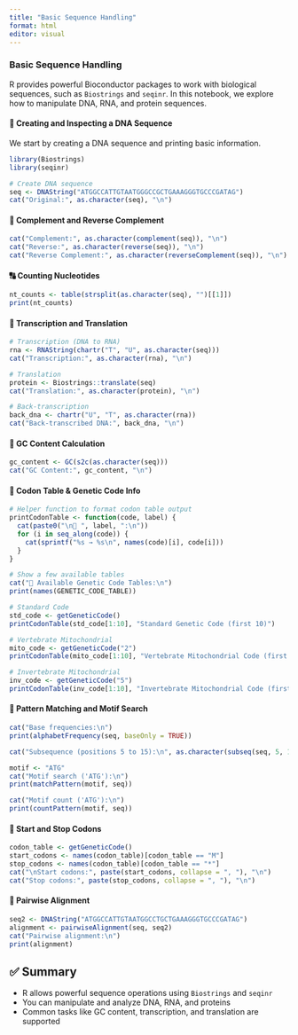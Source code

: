 ```yaml
---
title: "Basic Sequence Handling"
format: html
editor: visual
---
```


### Basic Sequence Handling

R provides powerful Bioconductor packages to work with biological sequences, such as `Biostrings` and `seqinr`. In this notebook, we explore how to manipulate DNA, RNA, and protein sequences.

#### 🧬 Creating and Inspecting a DNA Sequence

We start by creating a DNA sequence and printing basic information.

```r
library(Biostrings)
library(seqinr)

# Create DNA sequence
seq <- DNAString("ATGGCCATTGTAATGGGCCGCTGAAAGGGTGCCCGATAG")
cat("Original:", as.character(seq), "\n")
```

#### 🔁 Complement and Reverse Complement

```r
cat("Complement:", as.character(complement(seq)), "\n")
cat("Reverse:", as.character(reverse(seq)), "\n")
cat("Reverse Complement:", as.character(reverseComplement(seq)), "\n")
```

#### 🔠 Counting Nucleotides

```r
nt_counts <- table(strsplit(as.character(seq), "")[[1]])
print(nt_counts)
```

#### 🔄 Transcription and Translation

```r
# Transcription (DNA to RNA)
rna <- RNAString(chartr("T", "U", as.character(seq)))
cat("Transcription:", as.character(rna), "\n")

# Translation
protein <- Biostrings::translate(seq)
cat("Translation:", as.character(protein), "\n")

# Back-transcription
back_dna <- chartr("U", "T", as.character(rna))
cat("Back-transcribed DNA:", back_dna, "\n")
```

#### 🔢 GC Content Calculation

```r
gc_content <- GC(s2c(as.character(seq)))
cat("GC Content:", gc_content, "\n")
```

#### 🧬 Codon Table & Genetic Code Info

```r
# Helper function to format codon table output
printCodonTable <- function(code, label) {
  cat(paste0("\n🧬 ", label, ":\n"))
  for (i in seq_along(code)) {
    cat(sprintf("%s → %s\n", names(code)[i], code[i]))
  }
}

# Show a few available tables
cat("🧬 Available Genetic Code Tables:\n")
print(names(GENETIC_CODE_TABLE))

# Standard Code
std_code <- getGeneticCode()
printCodonTable(std_code[1:10], "Standard Genetic Code (first 10)")

# Vertebrate Mitochondrial
mito_code <- getGeneticCode("2")
printCodonTable(mito_code[1:10], "Vertebrate Mitochondrial Code (first 10)")

# Invertebrate Mitochondrial
inv_code <- getGeneticCode("5")
printCodonTable(inv_code[1:10], "Invertebrate Mitochondrial Code (first 10)")
```

#### 🔎 Pattern Matching and Motif Search

```r
cat("Base frequencies:\n")
print(alphabetFrequency(seq, baseOnly = TRUE))

cat("Subsequence (positions 5 to 15):\n", as.character(subseq(seq, 5, 15)), "\n")

motif <- "ATG"
cat("Motif search ('ATG'):\n")
print(matchPattern(motif, seq))

cat("Motif count ('ATG'):\n")
print(countPattern(motif, seq))
```

#### 🚦 Start and Stop Codons

```r
codon_table <- getGeneticCode()
start_codons <- names(codon_table)[codon_table == "M"]
stop_codons <- names(codon_table)[codon_table == "*"]
cat("\nStart codons:", paste(start_codons, collapse = ", "), "\n")
cat("Stop codons:", paste(stop_codons, collapse = ", "), "\n")
```

#### 🤝 Pairwise Alignment

```r
seq2 <- DNAString("ATGGCCATTGTAATGGCCTGCTGAAAGGGTGCCCGATAG")
alignment <- pairwiseAlignment(seq, seq2)
cat("Pairwise alignment:\n")
print(alignment)
```

## ✅ Summary

-   R allows powerful sequence operations using `Biostrings` and `seqinr`
-   You can manipulate and analyze DNA, RNA, and proteins
-   Common tasks like GC content, transcription, and translation are supported

